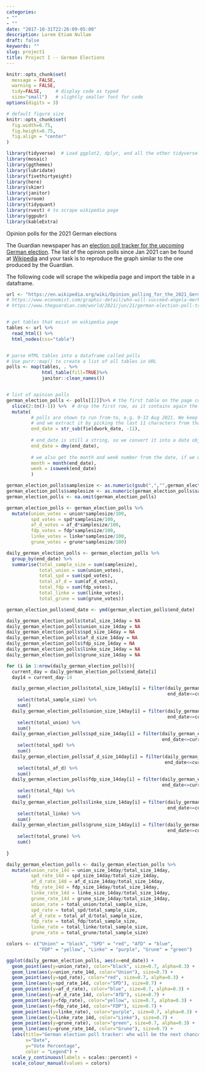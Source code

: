 ```yaml
---
categories:
- ""
- ""
date: "2017-10-31T22:26:09-05:00"
description: Lorem Etiam Nullam
draft: false
keywords: ""
slug: project1
title: Project I -- German Elections 
---
```


```r
knitr::opts_chunk$set(
  message = FALSE, 
  warning = FALSE, 
  tidy=FALSE,     # display code as typed
  size="small")   # slightly smaller font for code
options(digits = 3)

# default figure size
knitr::opts_chunk$set(
  fig.width=6.75, 
  fig.height=6.75,
  fig.align = "center"
)
```


```r
library(tidyverse)  # Load ggplot2, dplyr, and all the other tidyverse packages
library(mosaic)
library(ggthemes)
library(lubridate)
library(fivethirtyeight)
library(here)
library(skimr)
library(janitor)
library(vroom)
library(tidyquant)
library(rvest) # to scrape wikipedia page
library(ggpubr)
library(kableExtra)

```

Opinion polls for the 2021 German elections

The Guardian newspaper has an [election poll tracker for the upcoming German election](https://www.theguardian.com/world/2021/aug/20/german-election-poll-tracker-who-will-be-the-next-chancellor).
The list of the opinion polls since Jan 2021 can be found at [Wikipedia](https://en.wikipedia.org/wiki/Opinion_polling_for_the_2021_German_federal_election) and your task is to reproduce the graph similar to the one produced by the Guardian. 


The following code will scrape the wikipedia page and import the table in a dataframe.


```r
url <- "https://en.wikipedia.org/wiki/Opinion_polling_for_the_2021_German_federal_election"
# https://www.economist.com/graphic-detail/who-will-succeed-angela-merkel
# https://www.theguardian.com/world/2021/jun/21/german-election-poll-tracker-who-will-be-the-next-chancellor


# get tables that exist on wikipedia page 
tables <- url %>% 
  read_html() %>% 
  html_nodes(css="table")


# parse HTML tables into a dataframe called polls 
# Use purr::map() to create a list of all tables in URL
polls <- map(tables, . %>% 
             html_table(fill=TRUE)%>% 
             janitor::clean_names())


# list of opinion polls
german_election_polls <- polls[[2]]%>% # the first table on the page contains the list of all opinions polls
  slice(2:(n()-1)) %>%  # drop the first row, as it contains again the variable names and last row that contains 2017 results
  mutate(
         # polls are shown to run from-to, e.g. 9-13 Aug 2021. We keep the last date, 13 Aug here, as the poll date
         # and we extract it by picking the last 11 characters from that field
         end_date = str_sub(fieldwork_date, -11),
         
         # end_date is still a string, so we convert it into a date object using lubridate::dmy()
         end_date = dmy(end_date),
         
         # we also get the month and week number from the date, if we want to do analysis by month- week, etc.
         month = month(end_date),
         week = isoweek(end_date)
         )
```

```r
german_election_polls$samplesize <- as.numeric(gsub(",","",german_election_polls$samplesize))
german_election_polls$samplesize <- as.numeric(german_election_polls$samplesize)
german_election_polls <- na.omit(german_election_polls)

german_election_polls <- german_election_polls %>%
  mutate(union_votes = union*samplesize/100,
         spd_votes = spd*samplesize/100,
         af_d_votes = af_d*samplesize/100,
         fdp_votes = fdp*samplesize/100,
         linke_votes = linke*samplesize/100,
         grune_votes = grune*samplesize/100)

daily_german_election_polls <- german_election_polls %>%
  group_by(end_date) %>%
  summarise(total_sample_size = sum(samplesize),
            total_union = sum(union_votes),
            total_spd = sum(spd_votes),
            total_af_d = sum(af_d_votes),
            total_fdp = sum(fdp_votes),
            total_linke = sum(linke_votes),
            total_grune = sum(grune_votes))

german_election_polls$end_date <- ymd(german_election_polls$end_date)

daily_german_election_polls$total_size_14day = NA
daily_german_election_polls$union_size_14day = NA
daily_german_election_polls$spd_size_14day = NA
daily_german_election_polls$af_d_size_14day = NA
daily_german_election_polls$fdp_size_14day = NA
daily_german_election_polls$linke_size_14day = NA
daily_german_election_polls$grune_size_14day = NA

for (i in 1:nrow(daily_german_election_polls)){
  current_day = daily_german_election_polls$end_date[i]
  day14 = current_day-14

  daily_german_election_polls$total_size_14day[i] = filter(daily_german_election_polls, 
                                                           end_date<=current_day & end_date>day14) %>% 
    select(total_sample_size) %>%
    sum()
  daily_german_election_polls$union_size_14day[i] = filter(daily_german_election_polls, 
                                                           end_date<=current_day & end_date>day14) %>% 
    select(total_union) %>%
    sum()
  daily_german_election_polls$spd_size_14day[i] = filter(daily_german_election_polls, 
                                                         end_date<=current_day & end_date>day14) %>% 
    select(total_spd) %>%
    sum()
  daily_german_election_polls$af_d_size_14day[i] = filter(daily_german_election_polls, 
                                                          end_date<=current_day & end_date>day14) %>% 
    select(total_af_d) %>%
    sum()
  daily_german_election_polls$fdp_size_14day[i] = filter(daily_german_election_polls, 
                                                         end_date<=current_day & end_date>day14) %>% 
    select(total_fdp) %>%
    sum()
  daily_german_election_polls$linke_size_14day[i] = filter(daily_german_election_polls, 
                                                           end_date<=current_day & end_date>day14) %>% 
    select(total_linke) %>%
    sum()
  daily_german_election_polls$grune_size_14day[i] = filter(daily_german_election_polls, 
                                                           end_date<=current_day & end_date>day14) %>% 
    select(total_grune) %>%
    sum()
  
}

daily_german_election_polls <- daily_german_election_polls %>%
  mutate(union_rate_14d = union_size_14day/total_size_14day,
         spd_rate_14d = spd_size_14day/total_size_14day,
         af_d_rate_14d = af_d_size_14day/total_size_14day,
         fdp_rate_14d = fdp_size_14day/total_size_14day,
         linke_rate_14d = linke_size_14day/total_size_14day,
         grune_rate_14d = grune_size_14day/total_size_14day,
         union_rate = total_union/total_sample_size,
         spd_rate = total_spd/total_sample_size,
         af_d_rate = total_af_d/total_sample_size,
         fdp_rate = total_fdp/total_sample_size,
         linke_rate = total_linke/total_sample_size,
         grune_rate = total_grune/total_sample_size)
```

```r
colors <- c("Union" = "black", "SPD" = "red", "AfD" = "blue", 
            "FDP" = "yellow", "Linke" = "purple", "Grune" = "green")

ggplot(daily_german_election_polls, aes(x=end_date)) +
  geom_point(aes(y=union_rate), color="black", size=0.7, alpha=0.3) +
  geom_line(aes(y=union_rate_14d, color="Union"), size=0.7) +
  geom_point(aes(y=spd_rate), color="red", size=0.7, alpha=0.3) +
  geom_line(aes(y=spd_rate_14d, color="SPD"), size=0.7) +
  geom_point(aes(y=af_d_rate), color="blue", size=0.7, alpha=0.3) +
  geom_line(aes(y=af_d_rate_14d, color="AfD"), size=0.7) +
  geom_point(aes(y=fdp_rate), color="yellow", size=0.7, alpha=0.3) +
  geom_line(aes(y=fdp_rate_14d, color="FDP"), size=0.7) +
  geom_point(aes(y=linke_rate), color="purple", size=0.7, alpha=0.3) +
  geom_line(aes(y=linke_rate_14d, color="Linke"), size=0.7) +
  geom_point(aes(y=grune_rate), color="green", size=0.7, alpha=0.3) +
  geom_line(aes(y=grune_rate_14d, color="Grune"), size=0.7) +
  labs(title="German election poll tracker: who will be the next chancellor?",
       x="Date",
       y="Vote Percentage",
       color = "Legend") +
  scale_y_continuous(labels = scales::percent) +
  scale_colour_manual(values = colors)

```










